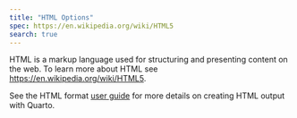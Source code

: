 ```yaml
---
title: "HTML Options"
spec: https://en.wikipedia.org/wiki/HTML5
search: true
---
```


HTML is a markup language used for structuring and presenting content on the web. To learn more about HTML see <https://en.wikipedia.org/wiki/HTML5>.

See the HTML format [user guide](/docs/output-formats/html-basics.qmd) for more details on creating HTML output with Quarto.
